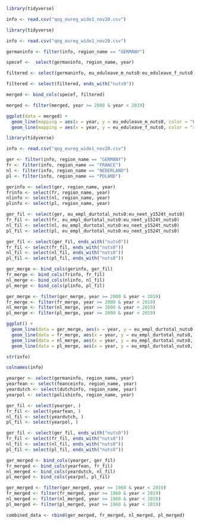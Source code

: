 ```r
library(tidyverse)
```

```r
info <- read.csv("qog_eureg_wide1_nov20.csv")
```

```r
library(tidyverse)

info <- read.csv("qog_eureg_wide1_nov20.csv")

germaninfo <- filter(info, region_name == "GERMANY")

specef <-  select(germaninfo, region_name, year)

filtered <- select(germaninfo, eu_eduleave_m_nuts0:eu_eduleave_f_nuts0)

filtered <- select(filtered, ends_with("nuts0"))

merged <- bind_cols(specef, filtered)

merged <- filter(merged, year >= 2000 & year < 2019)

ggplot(data = merged) +
  geom_line(mapping = aes(x = year, y = eu_eduleave_m_nuts0, color = "blue")) +
  geom_line(mapping = aes(x = year, y = eu_eduleave_f_nuts0, color = "red"))
```

```r
library(tidyverse)

info <- read.csv("qog_eureg_wide1_nov20.csv")

ger <- filter(info, region_name == "GERMANY")
fr <- filter(info, region_name == "FRANCE")
nl <- filter(info, region_name == "NEDERLAND")
pl <- filter(info, region_name == "POLAND")

gerinfo <- select(ger, region_name, year)
frinfo <- select(fr, region_name, year)
nlinfo <- select(nl, region_name, year)
plinfo <- select(pl, region_name, year)

ger_fil <- select(ger, eu_empl_durtotal_nuts0:eu_neet_y1524t_nuts0)
fr_fil <- select(fr, eu_empl_durtotal_nuts0:eu_neet_y1524t_nuts0)
nl_fil <- select(nl, eu_empl_durtotal_nuts0:eu_neet_y1524t_nuts0)
pl_fil <- select(pl, eu_empl_durtotal_nuts0:eu_neet_y1524t_nuts0)

ger_fil <- select(ger_fil, ends_with("nuts0"))
fr_fil <- select(fr_fil, ends_with("nuts0"))
nl_fil <- select(nl_fil, ends_with("nuts0"))
pl_fil <- select(pl_fil, ends_with("nuts0"))

ger_merge <- bind_cols(gerinfo, ger_fil)
fr_merge <- bind_cols(frinfo, fr_fil)
nl_merge <- bind_cols(nlinfo, nl_fil)
pl_merge <- bind_cols(plinfo, pl_fil)

ger_merge <- filter(ger_merge, year >= 2000 & year < 2019)
fr_merge <- filter(fr_merge, year >= 2000 & year < 2019)
nl_merge <- filter(nl_merge, year >= 2000 & year < 2019)
pl_merge <- filter(pl_merge, year >= 2000 & year < 2019)

ggplot() +
  geom_line(data = ger_merge, aes(x = year, y = eu_empl_durtotal_nuts0, color = "black")) +
  geom_line(data = fr_merge, aes(x = year, y = eu_empl_durtotal_nuts0, color = "blue")) +
  geom_line(data = nl_merge, aes(x = year, y = eu_empl_durtotal_nuts0, color = "orange")) +
  geom_line(data = pl_merge, aes(x = year, y = eu_empl_durtotal_nuts0, color = "red")) +
```

```r
str(info)
```

```r
colnames(info)
```



```r
yearger <- select(germaninfo, region_name, year)
yearfean <- select(feanceinfo, region_name, year)
yeardutch <- select(dutchinfo, region_name, year)
yearpol <- select(polishinfo, region_name, year)

ger_fil <- select(yearger, )
fr_fil <- select(yearfean, )
nl_fil <- select(yeardutch, )
pl_fil <- select(yearpol, )

ger_fil <- select(ger_fil, ends_with("nuts0"))
fr_fil <- select(fr_fil, ends_with("nuts0"))
nl_fil <- select(nl_fil, ends_with("nuts0"))
pl_fil <- select(pl_fil, ends_with("nuts0"))

ger_merged <- bind_cols(yearger, ger_fil)
fr_merged <- bind_cols(yearfean, fr_fil)
nl_merged <- bind_cols(yeardutch, nl_fil)
pl_merged <- bind_cols(yearpol, pl_fil)

ger_merged <- filter(ger_merged, year >= 1960 & year < 2019)
fr_merged <- filter(fr_merged, year >= 1960 & year < 2019)
nl_merged <- filter(nl_merged, year >= 1960 & year < 2019)
pl_merged <- filter(pl_merged, year >= 1960 & year < 2019)

combined_data <- rbind(ger_merged, fr_merged, nl_merged, pl_merged)
```

